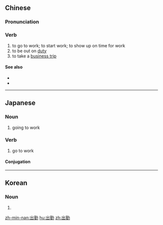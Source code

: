 ==Chinese==
{{zh-forms}}

===Pronunciation===
{{zh-pron
|m=chūqín
|c=ceot1 kan4
|mn=xm,qz,zz,tp:chhut-khûn/kh:chhut-khîn
|cat=v
}}

===Verb===
{{zh-verb}}

# to go to work; to start work; to show up on time for work
# to be out on [[duty]]
# to take a [[business trip]]

====See also====
* {{zh-l|上班}}
* {{zh-l|出差}}

----

==Japanese==
{{ja-kanjitab|しゅつ|きん|k1=しゅっ|yomi=on}}

===Noun===
{{ja-noun|しゅっきん}}

# going to work

===Verb===
{{ja-verb-suru|しゅっきん}}

# go to work

====Conjugation====
{{ja-suru|しゅっきん}}

----

==Korean==

===Noun===
{{ko-noun|hangeul=출근}}

# {{hanja form of|출근|going to [[work]]}}

[[zh-min-nan:出勤]]
[[hu:出勤]]
[[zh:出勤]]